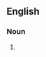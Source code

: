 ==English==
===Noun===
{{infl|en|plural|head=[[big]] [[box]]es|singular|big box}}

# {{plural of|big box}}
